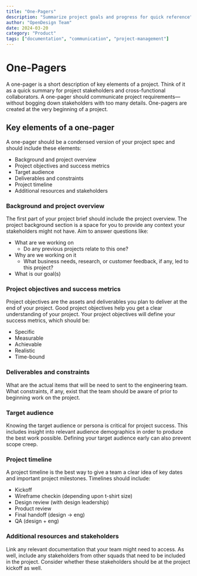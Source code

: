 ```yaml
---
title: "One-Pagers"
description: "Summarize project goals and progress for quick reference"
author: "OpenDesign Team"
date: 2024-03-20
category: "Product"
tags: ["documentation", "communication", "project-management"]
---
```


# One-Pagers

<div class="bg-[#f6f8fa] border border-[#e5e7eb] rounded-lg p-6 my-8">
  <p class="text-[17px] leading-7 text-[#1a1f36]">
    A one-pager is a short description of key elements of a project. Think of it as a quick summary for project stakeholders and cross-functional collaborators. A one-pager should communicate project requirements—without bogging down stakeholders with too many details. One-pagers are created at the very beginning of a project.
  </p>
</div>

## Key elements of a one-pager

A one-pager should be a condensed version of your project spec and should include these elements:

- Background and project overview
- Project objectives and success metrics
- Target audience
- Deliverables and constraints
- Project timeline
- Additional resources and stakeholders

### Background and project overview

The first part of your project brief should include the project overview. The project background section is a space for you to provide any context your stakeholders might not have. Aim to answer questions like:

- What are we working on
  - Do any previous projects relate to this one?
- Why are we working on it
  - What business needs, research, or customer feedback, if any, led to this project?
- What is our goal(s)

### Project objectives and success metrics

Project objectives are the assets and deliverables you plan to deliver at the end of your project. Good project objectives help you get a clear understanding of your project. Your project objectives will define your success metrics, which should be:

- Specific
- Measurable
- Achievable
- Realistic
- Time-bound

### Deliverables and constraints

What are the actual items that will be need to sent to the engineering team. What constraints, if any, exist that the team should be aware of prior to beginning work on the project.

### Target audience

Knowing the target audience or persona is critical for project success. This includes insight into relevant audience demographics in order to produce the best work possible. Defining your target audience early can also prevent scope creep.

### Project timeline

A project timeline is the best way to give a team a clear idea of key dates and important project milestones. Timelines should include:

- Kickoff
- Wireframe checkin (depending upon t-shirt size)
- Design review (with design leadership)
- Product review
- Final handoff (design → eng)
- QA (design + eng)

### Additional resources and stakeholders

Link any relevant documentation that your team might need to access. As well, include any stakeholders from other squads that need to be included in the project. Consider whether these stakeholders should be at the project kickoff as well.